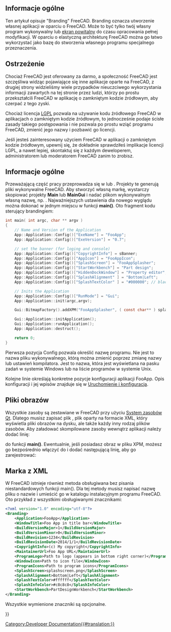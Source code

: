 <languages/>

{{Docnav/pl
|[[Continuous_Integration|Continuous Integration]]
|[[Localisation/pl|Lokalizacja]]
}}

{{TOCright}}

<span id="Overview"></span>
==Informacje ogólne== 

Ten artykuł opisuje "Branding" FreeCAD. Branding oznacza utworzenie własnej aplikacji w oparciu o FreeCAD. Może to być tylko twój własny program wykonywalny lub [[Splash_screen/pl|ekran powitalny]] do czasu opracowania pełnej modyfikacji. W oparciu o elastyczną architekturę FreeCAD można go łatwo wykorzystać jako bazę do stworzenia własnego programu specjalnego przeznaczenia.

<span id="Warning"></span>
==Ostrzeżenie==

Chociaż FreeCAD jest oferowany za darmo, a społeczność FreeCAD jest szczęśliwa widząc pojawiające się inne aplikacje oparte na FreeCAD, z drugiej strony widzieliśmy wiele przypadków nieuczciwego wykorzystania informacji zawartych na tej stronie przez ludzi, którzy po prostu przekształcili FreeCAD w aplikację o zamkniętym kodzie źródłowym, aby czerpać z tego zyski.

Chociaż licencja [[License/pl|LGPL]] pozwala na używanie kodu źródłowego FreeCAD w aplikacjach o zamkniętym kodzie źródłowym, to jednocześnie podaje ścisłe zasady takiego postępowania i nie pozwala po prostu wziąć programu FreeCAD, zmienić jego nazwy i pozbawić go licencji.

Jeśli jesteś zainteresowany użyciem FreeCAD w aplikacji o zamkniętym kodzie źródłowym, upewnij się, że dokładnie sprawdziłeś implikacje licencji LGPL, a nawet lepiej, skontaktuj się z każdym deweloperem, administratorem lub moderatorem FreeCAD zanim to zrobisz. 

<span id="General"></span>
==Informacje ogólne==

Przeważającą część pracy przeprowadza się w {{FileName|MainCmd.cpp}} lub {{FileName|MainGui.cpp}}. Projekty te generują pliki wykonywalne FreeCAD. Aby stworzyć własną markę, wystarczy skopiować projekty '''Main''' lub '''MainGui''' i nadać plikom wykonywalnym własną nazwę, np. {{FileName|FooApp.exe}}.
Najważniejszych ustawienia dla nowego wyglądu można dokonać w jednym miejscu w funkcji '''main()'''. Oto fragment kodu sterujący brandingiem:

<!-- WARNING Do not modify the <syntaxhighligh> tag because of "{}" or pipe characters "|" included in the source code of the macro -->
<syntaxhighlight lang="C">
int main( int argc, char ** argv )
{
    // Name and Version of the Application
    App::Application::Config()["ExeName"] = "FooApp";
    App::Application::Config()["ExeVersion"] = "0.7";

    // set the banner (for loging and console)
    App::Application::Config()["CopyrightInfo"] = sBanner;
    App::Application::Config()["AppIcon"] = "FooAppIcon";
    App::Application::Config()["SplashScreen"] = "FooAppSplasher";
    App::Application::Config()["StartWorkbench"] = "Part design";
    App::Application::Config()["HiddenDockWindow"] = "Property editor";
    App::Application::Config()["SplashAlignment" ] = "Bottom|Left";
    App::Application::Config()["SplashTextColor" ] = "#000000"; // black

    // Inits the Application 
    App::Application::Config()["RunMode"] = "Gui";
    App::Application::init(argc,argv);

    Gui::BitmapFactory().addXPM("FooAppSplasher", ( const char** ) splash_screen);

    Gui::Application::initApplication();
    Gui::Application::runApplication();
    App::Application::destruct();

    return 0;
}
</syntaxhighlight>

Pierwsza pozycja Config pozwala określić nazwę programu. Nie jest to nazwa pliku wykonywalnego, którą można zmienić poprzez zmianę nazwy lub ustawień kompilatora. Jest to nazwa, która jest wyświetlana na pasku zadań w systemie Windows lub na liście programów w systemie Unix.

Kolejne linie określają konkretne pozycje konfiguracji aplikacji FooApp. Opis konfiguracji i jej wpisów znajduje się w [[Start up and Configuration|Uruchomienie i konfiguracja]].

<span id="Images"></span>
==Pliki obrazów==

Wszystkie zasoby są zestawiane w FreeCAD przy użyciu [http://qt-project.org/doc/qt-4.8/resources.html System zasobów Qt]. Dlatego musisz zapisać plik {{FileName|.qrc}}, plik oparty na formacie XML, który wyświetla pliki obrazów na dysku, ale także każdy inny rodzaj plików zasobów. Aby załadować skompilowane zasoby wewnątrz aplikacji należy dodać linię:

{{Code|code=
Q_INIT_RESOURCE(FooApp); 
}}

do funkcji '''main()'''. Ewentualnie, jeśli posiadasz obraz w pliku XPM, możesz go bezpośrednio włączyć do {{FileName|main.cpp}} i dodać następującą linię, aby go zarejestrować:

{{Code|code=
Gui::BitmapFactory().addXPM("FooAppSplasher", ( const char** ) splash_screen);
}}

<span id="Branding_XML"></span>
==Marka z XML==

W FreeCAD istnieje również metoda obsługiwana bez pisania niestandardowych funkcji main(). Dla tej metody musisz napisać nazwę pliku o nazwie {{FileName|branding.xml}} i umieścić go w katalogu instalacyjnym programu FreeCAD. Oto przykład z wszystkimi obsługiwanymi znacznikami:

<!-- WARNING Do not modify the <syntaxhighligh> tag because of "{}" or pipe characters "|" included in the source code of the macro -->
<syntaxhighlight lang="XML">
<?xml version="1.0" encoding="utf-8"?>
<Branding>
    <Application>FooApp</Application>
    <WindowTitle>Foo App in title bar</WindowTitle>
    <BuildVersionMajor>1</BuildVersionMajor>
    <BuildVersionMinor>0</BuildVersionMinor>
    <BuildRevision>1234</BuildRevision>
    <BuildRevisionDate>2014/1/1</BuildRevisionDate>
    <CopyrightInfo>(c) My copyright</CopyrightInfo>
    <MaintainerUrl>Foo App URL</MaintainerUrl>
    <ProgramLogo>Path to logo (appears in bottom right corner)</ProgramLogo>
    <WindowIcon>Path to icon file</WindowIcon>
    <ProgramIcons>Path to program icons</ProgramIcons>
    <SplashScreen>splashscreen.png</SplashScreen>
    <SplashAlignment>Bottom|Left</SplashAlignment>
    <SplashTextColor>#ffffff</SplashTextColor>
    <SplashInfoColor>#c8c8c8</SplashInfoColor>
    <StartWorkbench>PartDesignWorkbench</StartWorkbench>
</Branding>
</syntaxhighlight>

Wszystkie wymienione znaczniki są opcjonalne.


{{Docnav/pl
|[[Continuous_Integration|Continuous Integration]]
|[[Localisation/pl|Lokalizacja]]
}}

{{Userdocnavi{{#translation:}}}}
[[Category:Developer Documentation{{#translation:}}]]